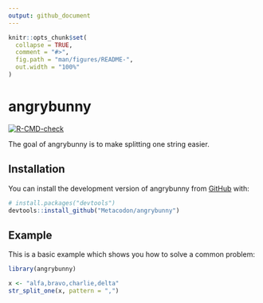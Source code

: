 ```yaml
---
output: github_document
---
```


<!-- README.md is generated from README.Rmd. Please edit that file -->

```r
knitr::opts_chunk$set(
  collapse = TRUE,
  comment = "#>",
  fig.path = "man/figures/README-",
  out.width = "100%"
)
```

# angrybunny

<!-- badges: start -->

[![R-CMD-check](https://github.com/Metacodon/angrybunny/actions/workflows/R-CMD-check.yaml/badge.svg)](https://github.com/Metacodon/angrybunny/actions/workflows/R-CMD-check.yaml)
<!-- badges: end -->

The goal of angrybunny is to make splitting one string easier.

## Installation

You can install the development version of angrybunny from [GitHub](https://github.com/) with:

``` r
# install.packages("devtools")
devtools::install_github("Metacodon/angrybunny")
```

## Example

This is a basic example which shows you how to solve a common problem:

```r
library(angrybunny)

x <- "alfa,bravo,charlie,delta"
str_split_one(x, pattern = ",")
```

